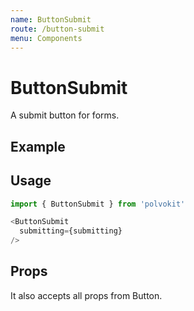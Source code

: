 ```yaml
---
name: ButtonSubmit
route: /button-submit
menu: Components
---
```



# ButtonSubmit

A submit button for forms.

## Example

<Playground>
  <VerticalSpacer>
    <div>
      <ButtonSubmit />
    </div>
    <div>
      <ButtonSubmit submitting />
    </div>
  </VerticalSpacer>
</Playground>

## Usage

```js
import { ButtonSubmit } from 'polvokit'

<ButtonSubmit
  submitting={submitting}
/>
```

## Props

It also accepts all props from Button.

<Props of={ButtonSubmit} />
